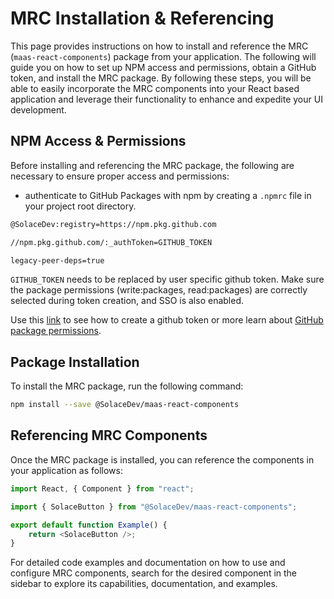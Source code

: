 
<Meta title="Getting Started/Installing & Referencing" />

# MRC Installation & Referencing

This page provides instructions on how to install and reference the MRC (`maas-react-components`) package from your application. The following will guide you on how to set up NPM access and permissions, obtain a GitHub token, and install the MRC package. By following these steps, you will be able to easily incorporate the MRC components into your React based application and leverage their functionality to enhance and expedite your UI development.

## NPM Access & Permissions

Before installing and referencing the MRC package, the following are necessary to ensure proper access and permissions:

- authenticate to GitHub Packages with npm by creating a `.npmrc` file in your project root directory.

```bash
@SolaceDev:registry=https://npm.pkg.github.com

//npm.pkg.github.com/:_authToken=GITHUB_TOKEN

legacy-peer-deps=true
```

`GITHUB_TOKEN` needs to be replaced by user specific github token. Make sure the package permissions (write:packages, read:packages) are correctly selected during token creation, and SSO is also enabled.

Use this [link](https://docs.github.com/en/github/authenticating-to-github/keeping-your-account-and-data-secure/creating-a-personal-access-token) to see how to create a github token or more learn about [GitHub package permissions](https://docs.github.com/en/packages/learn-github-packages/about-permissions-for-github-packages).

## Package Installation

To install the MRC package, run the following command:

```bash
npm install --save @SolaceDev/maas-react-components
```

## Referencing MRC Components

Once the MRC package is installed, you can reference the components in your application as follows:

```javascript
import React, { Component } from "react";

import { SolaceButton } from "@SolaceDev/maas-react-components";

export default function Example() {
	return <SolaceButton />;
}
```

For detailed code examples and documentation on how to use and configure MRC components, search for the desired component in the sidebar to explore its capabilities, documentation, and examples.
